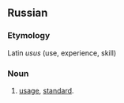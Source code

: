 ==Russian==
===Etymology===
Latin ''usus'' (use, experience, skill)

===Noun===
# [[usage]], [[standard]].